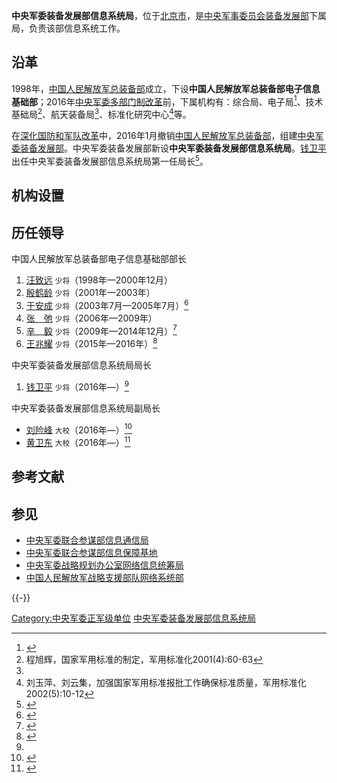 {{Infobox PRCG |color = darkgreen
|机构名称 = {{nowrap|中央军委装备发展部}}<br />信息系统局
|上级机构 = [[中央军事委员会装备发展部|中央军事委员会装备发展部]]
|机构类型 = 中央军委装备发展部下属局
|军事级别 = 正军级|nocat
|标志1 = China Emblem PLA.svg
|标志1说明 = [[中国人民解放军军徽|中国人民解放军军徽]]
|职位1 = 局长
|人员1 = [[钱卫平|钱卫平]]
|衔级1 = [[中国人民解放军少将|少将]]
|职位2 = 
|人员2 =
|职位3 =
|人员3 =
|职位4 =
|人员4 =
|地址1 = [[北京市|北京市]]
|成立时间 = 2016年
|a=
|b=
|c=
|d=
|E=
|e=
}}

'''中央军委装备发展部信息系统局'''，位于[[北京市|北京市]]，是[[中央军事委员会装备发展部|中央军事委员会装备发展部]]下属局，负责该部信息系统工作。

== 沿革 ==
1998年，[[中国人民解放军总装备部|中国人民解放军总装备部]]成立，下设'''中国人民解放军总装备部电子信息基础部'''；2016年[[深化国防和军队改革|中央军委多部门制改革]]前，下属机构有：综合局、电子局<ref>{{Cite web|title=总装电子信息基础部副部长潘银喜勉励我所继续走在改革创新前列|url=http://www.50.sh.cn/v.asp?id=2041|accessdate=2020-08-19|date=2014-04-10|publisher=[[中国电子科技集团|中国电子科技集团]]第五十研究所|archiveurl=https://web.archive.org/web/20161009151115/http://www.50.sh.cn/v.asp?id=2041|archivedate=2016-10-09|dead-url=yes}}</ref>、技术基础局<ref>程旭辉，国家军用标准的制定，军用标准化2001(4):60-63</ref>、航天装备局<ref name=wzy/>、标准化研究中心<ref>刘玉萍、刘云集，加强国家军用标准报批工作确保标准质量，军用标准化2002(5):10-12</ref>等。

在[[深化国防和军队改革|深化国防和军队改革]]中，2016年1月撤销[[中国人民解放军总装备部|中国人民解放军总装备部]]，组建[[中央军事委员会装备发展部|中央军委装备发展部]]。中央军委装备发展部新设'''中央军委装备发展部信息系统局'''。[[钱卫平|钱卫平]]出任中央军委装备发展部信息系统局第一任局长<ref name="qian">{{Cite web|title=航天测控专家钱卫平任军委装备发展部信息系统局局长|url=http://www.thepaper.cn/newsDetail_forward_1447215|date=2016-03-22|publisher=澎湃新闻|accessdate=2016-09-27|archive-date=2019-10-30|archive-url=https://web.archive.org/web/20191030091422/https://www.thepaper.cn/newsDetail_forward_1447215|dead-url=no}}</ref>。

== 机构设置 ==

== 历任领导 ==
; 中国人民解放军总装备部电子信息基础部部长
# [[汪致远|汪致远]] <small>少将</small>（1998年—2000年12月）
# [[殷鹤龄|殷鹤龄]] <small>少将</small>（2001年—2003年）
# [[于安成|于安成]] <small>少将</small>（2003年7月—2005年7月）<ref>{{Cite web|title=于安成少将|url=http://jmrh.sykjwh.cn/expert/show-32.html|accessdate=2019-09-07|publisher=军民融合网|archiveurl=https://web.archive.org/web/20160927211153/http://jmrh.sykjwh.cn/expert/show-32.html|archivedate=2016-09-27|dead-url=yes}}</ref>
# [[张弛_(解放军)|张　弛]] <small>少将</small>（2006年—2009年）
# [[辛毅|辛　毅]] <small>少将</small>（2009年—2014年12月）<ref>{{Cite web|title=总装备部电子信息基础部原部长辛毅升任总装科技委副主任|url=https://www.thepaper.cn/newsDetail_forward_1293418|accessdate=2020-08-19|date=2015-01-11|work=澎湃新闻|archive-date=2019-08-24|archive-url=https://web.archive.org/web/20190824213737/https://www.thepaper.cn/newsDetail_forward_1293418|dead-url=no}}</ref>
# [[王兆耀|王兆耀]] <small>少将</small>（2015年—2016年）<ref name="wzy">{{Cite web|title=王兆耀少将已调任总装电子信息基础部部长，补缺辛毅|url=http://www.thepaper.cn/newsDetail_forward_1331561|accessdate=2019-09-07|date=2015-05-15|publisher=澎湃新闻|archive-date=2017-08-07|archive-url=https://web.archive.org/web/20170807233732/http://www.thepaper.cn/newsDetail_forward_1331561|dead-url=no}}</ref>

{{col-begin}}
{{col-2}}
; 中央军委装备发展部信息系统局局长
# [[钱卫平|钱卫平]] <small>少将</small>（2016年—）<ref name=qian/>

{{col-2}}
; 中央军委装备发展部信息系统局副局长
*[[刘险峰|刘险峰]] <small>大校</small>（2016年—）<ref>{{Cite web|url=http://news.ifeng.com/a/20160813/49769033_0.shtml|title=薪传致远，中国电科发布企业文化和品牌体系|date=2016-08-13|publisher=凤凰网|accessdate=2017-08-07|archive-date=2017-08-07|archive-url=https://web.archive.org/web/20170807235852/http://news.ifeng.com/a/20160813/49769033_0.shtml|dead-url=no}}</ref>
*[[黄卫东|黄卫东]] <small>大校</small>（2016年—）<ref>{{Cite web|url=http://www.nci.ac.cn/zgdzkj/_300931/_300935/459756/index.html|title=中国电科：坚持党的领导，全面深化改革，向世界一流创新型领军企业奋进|date=2017-01-16|publisher=中国电子科技集团公司|accessdate=2017-08-07|archive-date=2017-08-07|archive-url=https://web.archive.org/web/20170807234634/http://www.nci.ac.cn/zgdzkj/_300931/_300935/459756/index.html|dead-url=no}}</ref>

{{col-end}}

== 参考文献 ==
{{Reflist|30em}}

== 参见 ==
{{Portal box|中华人民共和国|军事|电子学|信息技术}}
* [[中央军委联合参谋部信息通信局|中央军委联合参谋部信息通信局]]
* [[中央军委联合参谋部信息保障基地|中央军委联合参谋部信息保障基地]]
* [[中央军委战略规划办公室网络信息统筹局|中央军委战略规划办公室网络信息统筹局]]
* [[中国人民解放军战略支援部队网络系统部|中国人民解放军战略支援部队网络系统部]]

{{-}}
{{中央军委|属}}
[[Category:中央军委正军级单位|Category:中央军委正军级单位]]
[[Category:中央军委装备发展部信息系统局|]]